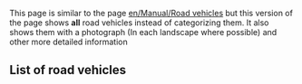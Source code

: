 This page is similar to the page [[en/Manual/Road vehicles]] but this version of the page shows '''all''' road vehicles instead of categorizing them. It also shows them with a photograph (In each landscape where possible) and other more detailed information   
==List of road vehicles==